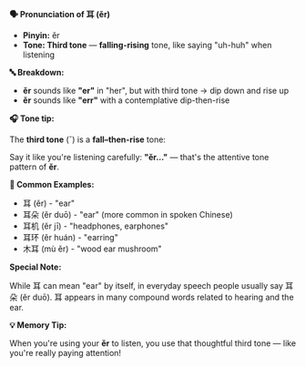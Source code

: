 **🗣️ Pronunciation of 耳 (ěr)**

- **Pinyin:** ěr
- **Tone: Third tone** — **falling-rising** tone, like saying "uh-huh" when listening

**🔤 Breakdown:**

- **ěr** sounds like **"er"** in "her", but with third tone → dip down and rise up
- **ěr** sounds like **"err"** with a contemplative dip-then-rise

**🎧 Tone tip:**

The **third tone** (ˇ) is a **fall–then-rise** tone:

Say it like you're listening carefully: **"ěr..."** — that's the attentive tone pattern of **ěr**.

**📝 Common Examples:**

- 耳 (ěr) - "ear"
- 耳朵 (ěr duō) - "ear" (more common in spoken Chinese)
- 耳机 (ěr jī) - "headphones, earphones"
- 耳环 (ěr huán) - "earring"
- 木耳 (mù ěr) - "wood ear mushroom"

**Special Note:**

While 耳 can mean "ear" by itself, in everyday speech people usually say 耳朵 (ěr duō). 耳 appears
in many compound words related to hearing and the ear.

**💡 Memory Tip:**

When you're using your **ěr** to listen, you use that thoughtful third tone — like you're really
paying attention!
